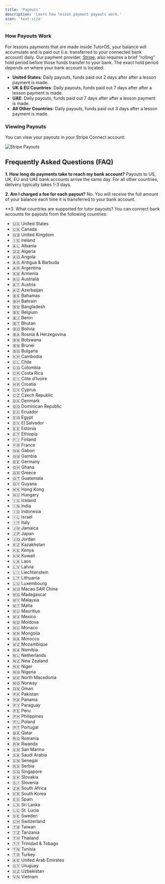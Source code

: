 ```yaml
---
title: 'Payouts'
description: 'Learn how lesson payment payouts work.'
icon: 'text-size'
---
```


### How Payouts Work

For lessons payments that are made inside TutorOS, your balance will accumulate and is paid out (i.e. transferred to your connected bank account) daily.
Our payment provider, [Stripe](https://stripe.com/connect), also requires a brief “rolling” hold period before those funds transfer to your bank. The exact hold period depends on where your bank account is located:

- **United States**: Daily payouts, funds paid out 2 days after after a lesson payment is made.
- **UK & EU Countries**: Daily payouts, funds paid out 7 days after after a lesson payment is made.
- **UAE**: Daily payouts, funds paid out 7 days after after a lesson payment is made.
- **All Other Countries**: Daily payouts, funds paid out 3 days after a lesson payment is made.

### Viewing Payouts

You can view your payouts in your Stripe Connect account:

![Stripe Payouts](/images/stripe-payouts.png)

## Frequently Asked Questions (FAQ)

**1. How long do payments take to reach my bank account?**
Payouts to US, UK, EU and UAE bank accounts arrive the same day. For all other countries, delivery typically takes 1-3 days.

**2. Am I charged a fee for each payout?**
No. You will receive the full amount of your balance each time it is transferred to your bank account.

**3. What countries are supported for tutor payouts?
You can connect bank accounts for payouts from the following countries:
- 🇺🇸 United States  
- 🇨🇦 Canada  
- 🇬🇧 United Kingdom  
- 🇮🇪 Ireland  
- 🇦🇱 Albania  
- 🇩🇿 Algeria  
- 🇦🇴 Angola  
- 🇦🇬 Antigua & Barbuda  
- 🇦🇷 Argentina  
- 🇦🇲 Armenia  
- 🇦🇺 Australia  
- 🇦🇹 Austria  
- 🇦🇿 Azerbaijan  
- 🇧🇸 Bahamas  
- 🇧🇭 Bahrain  
- 🇧🇩 Bangladesh  
- 🇧🇪 Belgium  
- 🇧🇯 Benin  
- 🇧🇹 Bhutan  
- 🇧🇴 Bolivia  
- 🇧🇦 Bosnia & Herzegovina  
- 🇧🇼 Botswana  
- 🇧🇳 Brunei  
- 🇧🇬 Bulgaria  
- 🇰🇭 Cambodia  
- 🇨🇱 Chile  
- 🇨🇴 Colombia  
- 🇨🇷 Costa Rica  
- 🇨🇮 Côte d’Ivoire  
- 🇭🇷 Croatia  
- 🇨🇾 Cyprus  
- 🇨🇿 Czech Republic  
- 🇩🇰 Denmark  
- 🇩🇴 Dominican Republic  
- 🇪🇨 Ecuador  
- 🇪🇬 Egypt  
- 🇸🇻 El Salvador  
- 🇪🇪 Estonia  
- 🇪🇹 Ethiopia  
- 🇫🇮 Finland  
- 🇫🇷 France  
- 🇬🇦 Gabon  
- 🇬🇲 Gambia  
- 🇩🇪 Germany  
- 🇬🇭 Ghana  
- 🇬🇷 Greece  
- 🇬🇹 Guatemala  
- 🇬🇾 Guyana  
- 🇭🇰 Hong Kong  
- 🇭🇺 Hungary  
- 🇮🇸 Iceland  
- 🇮🇳 India  
- 🇮🇩 Indonesia  
- 🇮🇱 Israel  
- 🇮🇹 Italy  
- 🇯🇲 Jamaica  
- 🇯🇵 Japan  
- 🇯🇴 Jordan  
- 🇰🇿 Kazakhstan  
- 🇰🇪 Kenya  
- 🇰🇼 Kuwait  
- 🇱🇦 Laos  
- 🇱🇻 Latvia  
- 🇱🇮 Liechtenstein  
- 🇱🇹 Lithuania  
- 🇱🇺 Luxembourg  
- 🇲🇴 Macao SAR China  
- 🇲🇬 Madagascar  
- 🇲🇾 Malaysia  
- 🇲🇹 Malta  
- 🇲🇺 Mauritius  
- 🇲🇽 Mexico  
- 🇲🇩 Moldova  
- 🇲🇨 Monaco  
- 🇲🇳 Mongolia  
- 🇲🇦 Morocco  
- 🇲🇿 Mozambique  
- 🇳🇦 Namibia  
- 🇳🇱 Netherlands  
- 🇳🇿 New Zealand  
- 🇳🇪 Niger  
- 🇳🇬 Nigeria  
- 🇲🇰 North Macedonia  
- 🇳🇴 Norway  
- 🇴🇲 Oman  
- 🇵🇰 Pakistan  
- 🇵🇦 Panama  
- 🇵🇾 Paraguay  
- 🇵🇪 Peru  
- 🇵🇭 Philippines  
- 🇵🇱 Poland  
- 🇵🇹 Portugal  
- 🇶🇦 Qatar  
- 🇷🇴 Romania  
- 🇷🇼 Rwanda  
- 🇸🇲 San Marino  
- 🇸🇦 Saudi Arabia  
- 🇸🇳 Senegal  
- 🇷🇸 Serbia  
- 🇸🇬 Singapore  
- 🇸🇰 Slovakia  
- 🇸🇮 Slovenia  
- 🇿🇦 South Africa  
- 🇰🇷 South Korea  
- 🇪🇸 Spain  
- 🇱🇰 Sri Lanka  
- 🇱🇨 St. Lucia  
- 🇸🇪 Sweden  
- 🇨🇭 Switzerland  
- 🇹🇼 Taiwan  
- 🇹🇿 Tanzania  
- 🇹🇭 Thailand  
- 🇹🇹 Trinidad & Tobago  
- 🇹🇳 Tunisia  
- 🇹🇷 Turkey  
- 🇦🇪 United Arab Emirates  
- 🇺🇾 Uruguay  
- 🇺🇿 Uzbekistan  
- 🇻🇳 Vietnam 